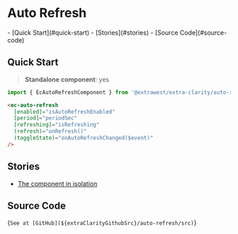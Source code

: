 

<style>{docsStylePatch}</style>

<Meta title="Components/Auto Refresh/Overview" />

# Auto Refresh

<div className="table-of-contents">
  - [Quick Start](#quick-start) - [Stories](#stories) - [Source Code](#source-code)
</div>

## Quick Start

> **Standalone component**: yes

```typescript
import { EcAutoRefreshComponent } from '@extrawest/extra-clarity/auto-refresh';
```

```html
<ec-auto-refresh
  [enabled]="isAutoRefreshEnabled"
  [period]="periodSec"
  [refreshing]="isRefreshing"
  (refresh)="onRefresh()"
  (toggleState)="onAutoRefreshChanged($event)"
/>
```

## Stories

- [The component in isolation](/story/components-auto-refresh--auto-refresh-story)

## Source Code

<Markdown>{`See at [GitHub](${extraClarityGithubSrc}/auto-refresh/src)`}</Markdown>
